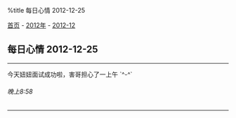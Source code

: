 %title 每日心情 2012-12-25

[[../../../index|首页]] - [[../index|2012年]] - [[index|2012-12]]
==每日心情 2012-12-25==
----
今天妞妞面试成功啦，害哥担心了一上午 `^-^`
======晚上8:58======
----
